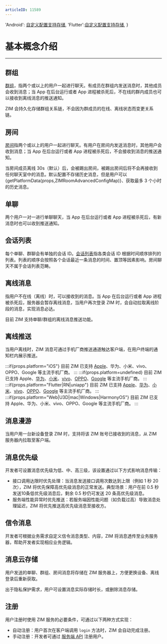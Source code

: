 ```yaml
---
articleID: 11589
---
```



  'Android': <a href="@-ZIMRoomAdvancedConfig" target="_blank">自定义配置支持存储</a>,
  'Flutter':<a href="https://pub.dev/documentation/zego_zim/latest/zego_zim/ZIMRoomAdvancedConfig-class.html" target="_blank">自定义配置支持存储</a>,
}

# 基本概念介绍

- - -


## 群组

[群组](./../Guides/Group/Manage%20groups.mdx)，指两个或以上的用户一起进行聊天。有成员在群组内发送消息时，其他成员会收到消息；当 App 在后台运行或者 App 进程被杀死后，不在线的群内成员也可以接收到离线消息的推送通知。

ZIM 会持久化存储群组关系链，不会因为群成员的在线、离线状态而变更关系链。


## 房间

[房间](./../Guides/Room/Manage%20rooms.mdx)指两个或以上的用户一起进行聊天。有用户在房间内发送消息时，其他用户会收到消息；当 App 在后台运行或者 App 进程被杀死后，不会接收到消息的推送通知。

当房间成员离线 30s（默认）后，会被踢出房间，被踢出房间后将不会再接收到任何聊天室中的消息。默认配置不存储历史消息，但是用户可以{getPlatformData(props,ZIMRoomAdvancedConfigMap)}、获取最多 3 个小时的历史消息。

## 单聊

两个用户一对一进行单聊聊天，当 App 在后台运行或者 App 进程被杀死后，有新消息时也可以收到推送通知。


## 会话列表

每个单聊、群聊会有单独的会话 ID。[会话列表](./../Guides/Conversation/Get%20the%20conversation%20list.mdx)指各类会话 ID 根据时间顺序排列的列表。列表的顺序会按照各个会话最近一条消息的时间、置顶等因素影响。房间聊天不属于会话列表范畴。


## 离线消息

指用户不在线（离线）时，可以接收到的消息。当 App 在后台运行或者 App 进程被杀死后，服务器会暂存离线消息，当用户再次登录 ZIM 时，会自动拉取离线阶段的消息，实现消息必达。

目前 ZIM 支持单聊/群组的离线消息推送功能。


## 离线推送

当用户离线时，ZIM 消息可通过手机厂商推送通道触达客户端，在用户终端的通知栏内展示推送。

:::if{props.platform="iOS"}
目前 ZIM 已支持 [Apple](./../Offline%20push%20notifications/Integrate%20APNs.mdx)、华为、小米、vivo、OPPO、Google 等主流手机厂商。
:::
:::if{props.platform=undefined}
目前 ZIM 已支持 Apple、[华为](./../Offline%20push%20notifications/Integrate%20Huawei.mdx)、[小米](./../Offline%20push%20notifications/Integrate%20Xiaomi.mdx)、[vivo](./../Offline%20push%20notifications/Integrate%20vivo.mdx)、[OPPO](./../Offline%20push%20notifications/Integrate%20OPPO.mdx)、[Google](./../Offline%20push%20notifications/Integrate%20FCM.mdx) 等主流手机厂商。
:::
:::if{props.platform="Flutter|RN|uniapp"}
目前 ZIM 已支持 [Apple](./../Offline%20push%20notifications/Integrate%20APNs.mdx)、[华为](./../Offline%20push%20notifications/Integrate%20Huawei.mdx)、[小米](./../Offline%20push%20notifications/Integrate%20Xiaomi.mdx)、[vivo](./../Offline%20push%20notifications/Integrate%20vivo.mdx)、[OPPO](./../Offline%20push%20notifications/Integrate%20OPPO.mdx)、[Google](./../Offline%20push%20notifications/Integrate%20FCM.mdx) 等主流手机厂商。
:::
:::if{props.platform="Web|U3D|mac|Windows|HarmonyOS"}
目前 ZIM 已支持 Apple、华为、小米、vivo、OPPO、Google 等主流手机厂商。
:::

## 消息漫游

当用户用一台新设备登录 ZIM 时，支持将该 ZIM 账号已接收到的消息，从 ZIM 服务器内拉取至客户端。

## 消息优先级

开发者可设置消息优先级为低、中、高三级，该设置通过以下方式影响消息传输：
- 接口调用达限时优先处理：当消息发送接口调用次数达到上限（例如 1 秒 20 次），ZIM 将优先保障高优先级消息的正常发送。典型场景：用户在前 0.5 秒发送10条低优先级消息后，剩余 0.5 秒仍可发送 20 条高优先级消息。
- 服务端性能异常时优先推送：若服务端因性能问题（如负载过高）导致消息处理延迟，ZIM 将优先推送高优先级消息至接收方。

## 信令消息

开发者可根据业务需求自定义信令消息类型、内容，ZIM 将消息透传至业务服务器，帮助开发者实现相应业务逻辑。


## 消息云存储

用户发送的单聊、群组、房间消息将存储在 ZIM 服务器上，方便更换设备、离线登录后重新获取。

出于隐私保护需求，用户可设置消息实际存储时长，或删除消息存储。

## 注册

用户注册时使用 ZIM 服务的必要条件，可通过以下两种方式实现：
- 自动注册：用户首次在客户端调用 `login` 方法时，ZIM 会自动完成注册。
- 手动注册：开发者可通过 [服务端 API](https://doc-zh.zego.im/zim-server/user/batch-register-users) 注册用户。

